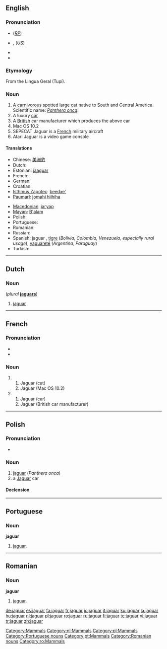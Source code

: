 {{see|Jaguar}}
==English==

{{wikipedia}}

===Pronunciation===
* {{IPA|/ˈdʒæɡjuːə/}} (''[[RP]]'')
* {{IPA|/ˈdʒæɡwɑr/}},  {{SAMPA|/"dZ{%gwAr\/ or /"dZ{gju%Ar\/}} (''US'')
* {{audio|en-us-jaguar.ogg|Audio (US)}}
* {{audio|en-uk-jaguar.ogg|Audio (UK)}}

===Etymology===
From the Lingua Geral (Tupí).

===Noun===
{{en-noun}}

# A [[carnivorous]] spotted large [[cat]] native to South and Central America. Scientific name: ''[[Panthera onca]]''.
# A luxury [[car]]
# A [[British]] car manufacturer which produces the above car
# Mac OS 10.2
# SEPECAT Jaguar is a [[French]] military aircraft
# Atari Jaguar is a video game console

====Translations====
{{trans-top|''Panthera onca''}}

* Chinese: [[美洲豹]]
* Dutch: {{t+|nl|jaguar|m}}
* Estonian: [[jaaguar]]
* French: {{t+|fr|jaguar|m}}
* German: {{t-|de|Jaguar|m}}
* Croatian: {{t-|hr|Jaguar}}
* [[Isthmus Zapotec]]: [[beedxeʼ]]
* [[Paumarí]]: [[jomahi hiihiha]] {{f}}
{{trans-mid}}
* [[Macedonian]]: [[јагуар]] {{m}}
* [[Mayan]]: [[B'alam]]
* Polish: {{l|pl|jaguar}} {{m}}
* Portuguese: {{t-|pt|jaguar|m}}
* Romanian: {{t+|ro|jaguar|m}}
* Russian: {{t+|ru|ягуар|m|tr=jaguár|sc=Cyrl}}
* Spanish: jaguar {{m}}, [[tigre]] {{m}} (''Bolivia, Colombia, Venezuela, especially rural usage''), [[yaguareté]] {{m}} (''Argentina, Paraguay'')
* Turkish: {{t+|tr|jaguar}}
{{trans-bottom}}

[[Category:Mammals]]

----

==Dutch==

===Noun===
{{infl|nl|noun|g=m}} (''plural'' '''[[jaguars]]''')

# [[#English|jaguar]]

[[Category:nl:Mammals]]

----

==French==

===Pronunciation===
* {{IPA|/ʒa.gwaʁ/}}
* {{audio|Fr-jaguar-fr-Paris.ogg|Audio (FR)}}

===Noun===
{{infl|fr|noun}}

# {{m}}
## Jaguar (cat)
## Jaguar (Mac OS 10.2)
# {{f}}
## Jaguar (car)
## Jaguar (British car manufacturer)

----
==Polish==

===Pronunciation===
* {{IPA|[jaˈguar]|lang=pl}}

===Noun===
{{infl|pl|noun|g=m}}

# [[#English|jaguar]] (''Panthera onca'')
# a [[Jaguar]] car

====Declension====
{{pl-decl-noun
|jaguar|jaguary
|jaguara|jaguarów
|jaguarowi|jaguarom
|jaguara|jaguary
|jaguarem|jaguarami
|jaguarze|jaguarach
|jaguarze|jaguary
}}

[[Category:pl:Mammals]]
----

==Portuguese==

===Noun===
'''jaguar''' {{m}}

# [[#English|jaguar]].

[[Category:Portuguese nouns]]
[[Category:pt:Mammals]]

----

==Romanian==

===Noun===
'''jaguar''' {{m}}

# [[#English|jaguar]].

[[Category:Romanian nouns]]
[[Category:ro:Mammals]]

[[de:jaguar]]
[[es:jaguar]]
[[fa:jaguar]]
[[fr:jaguar]]
[[io:jaguar]]
[[it:jaguar]]
[[ku:jaguar]]
[[la:jaguar]]
[[hu:jaguar]]
[[nl:jaguar]]
[[pl:jaguar]]
[[ro:jaguar]]
[[ru:jaguar]]
[[fi:jaguar]]
[[te:jaguar]]
[[vi:jaguar]]
[[tr:jaguar]]
[[zh:jaguar]]
